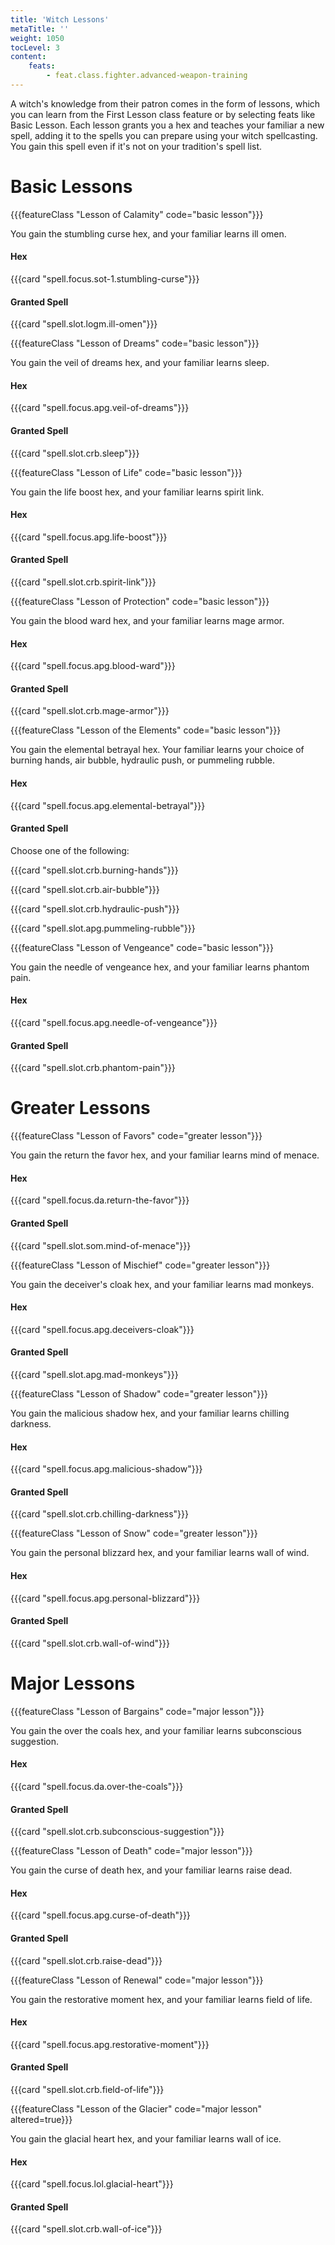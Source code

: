 ```yaml
---
title: 'Witch Lessons'
metaTitle: ''
weight: 1050
tocLevel: 3
content:
    feats:
        - feat.class.fighter.advanced-weapon-training
---
```


A witch's knowledge from their patron comes in the form of lessons, which you can learn from the First Lesson class feature or by selecting feats like Basic Lesson. Each lesson grants you a hex and teaches your familiar a new spell, adding it to the spells you can prepare using your witch spellcasting. You gain this spell even if it's not on your tradition's spell list.

# Basic Lessons

{{{featureClass "Lesson of Calamity" code="basic lesson"}}}

You gain the stumbling curse hex, and your familiar learns ill omen.

#### Hex

{{{card "spell.focus.sot-1.stumbling-curse"}}}

#### Granted Spell

{{{card "spell.slot.logm.ill-omen"}}}

<!--  -->

{{{featureClass "Lesson of Dreams" code="basic lesson"}}}

You gain the veil of dreams hex, and your familiar learns sleep.

#### Hex

{{{card "spell.focus.apg.veil-of-dreams"}}}

#### Granted Spell

{{{card "spell.slot.crb.sleep"}}}

<!--  -->

{{{featureClass "Lesson of Life" code="basic lesson"}}}

You gain the life boost hex, and your familiar learns spirit link.

#### Hex

{{{card "spell.focus.apg.life-boost"}}}

#### Granted Spell

{{{card "spell.slot.crb.spirit-link"}}}

<!--  -->

{{{featureClass "Lesson of Protection" code="basic lesson"}}}

You gain the blood ward hex, and your familiar learns mage armor.

#### Hex

{{{card "spell.focus.apg.blood-ward"}}}

#### Granted Spell

{{{card "spell.slot.crb.mage-armor"}}}

<!--  -->

{{{featureClass "Lesson of the Elements" code="basic lesson"}}}

You gain the elemental betrayal hex. Your familiar learns your choice of burning hands, air bubble, hydraulic push, or pummeling rubble.

#### Hex

{{{card "spell.focus.apg.elemental-betrayal"}}}

#### Granted Spell

Choose one of the following:

{{{card "spell.slot.crb.burning-hands"}}}

{{{card "spell.slot.crb.air-bubble"}}}

{{{card "spell.slot.crb.hydraulic-push"}}}

{{{card "spell.slot.apg.pummeling-rubble"}}}

<!--  -->

{{{featureClass "Lesson of Vengeance" code="basic lesson"}}}

You gain the needle of vengeance hex, and your familiar learns phantom pain.

#### Hex

{{{card "spell.focus.apg.needle-of-vengeance"}}}

#### Granted Spell

{{{card "spell.slot.crb.phantom-pain"}}}

<!--  -->

# Greater Lessons

{{{featureClass "Lesson of Favors" code="greater lesson"}}}

You gain the return the favor hex, and your familiar learns mind of menace.

#### Hex

{{{card "spell.focus.da.return-the-favor"}}}

#### Granted Spell

{{{card "spell.slot.som.mind-of-menace"}}}

<!--  -->

{{{featureClass "Lesson of Mischief" code="greater lesson"}}}

You gain the deceiver's cloak hex, and your familiar learns mad monkeys.

#### Hex

{{{card "spell.focus.apg.deceivers-cloak"}}}

#### Granted Spell

{{{card "spell.slot.apg.mad-monkeys"}}}

<!--  -->

{{{featureClass "Lesson of Shadow" code="greater lesson"}}}

You gain the malicious shadow hex, and your familiar learns chilling darkness.

#### Hex

{{{card "spell.focus.apg.malicious-shadow"}}}

#### Granted Spell

{{{card "spell.slot.crb.chilling-darkness"}}}

<!--  -->

{{{featureClass "Lesson of Snow" code="greater lesson"}}}

You gain the personal blizzard hex, and your familiar learns wall of wind.

#### Hex

{{{card "spell.focus.apg.personal-blizzard"}}}

#### Granted Spell

{{{card "spell.slot.crb.wall-of-wind"}}}

<!--  -->

# Major Lessons

{{{featureClass "Lesson of Bargains" code="major lesson"}}}

You gain the over the coals hex, and your familiar learns subconscious suggestion.

#### Hex

{{{card "spell.focus.da.over-the-coals"}}}

#### Granted Spell

{{{card "spell.slot.crb.subconscious-suggestion"}}}

<!--  -->

{{{featureClass "Lesson of Death" code="major lesson"}}}

You gain the curse of death hex, and your familiar learns raise dead.

#### Hex

{{{card "spell.focus.apg.curse-of-death"}}}

#### Granted Spell

{{{card "spell.slot.crb.raise-dead"}}}

<!--  -->

{{{featureClass "Lesson of Renewal" code="major lesson"}}}

You gain the restorative moment hex, and your familiar learns field of life.

#### Hex

{{{card "spell.focus.apg.restorative-moment"}}}

#### Granted Spell

{{{card "spell.slot.crb.field-of-life"}}}

<!--  -->

{{{featureClass "Lesson of the Glacier" code="major lesson" altered=true}}}

You gain the glacial heart hex, and your familiar learns wall of ice.

#### Hex

{{{card "spell.focus.lol.glacial-heart"}}}

#### Granted Spell

{{{card "spell.slot.crb.wall-of-ice"}}}

<!--  -->

